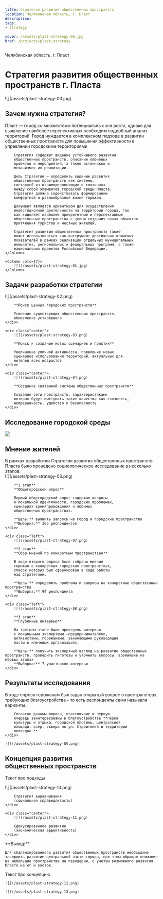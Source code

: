 ```yaml
---
title: Стратегия развития общественных пространств
location: Челябинская область, г. Пласт
description: 
tags:
- strategy
    
cover: /assets/plast-strategy-00.jpg
href: /projects/plast-strategy
---
```


Челябинская область, г. Пласт


# Стратегия развития общественных пространств г. Пласта

<Wide>
    ![](/assets/plast-strategy-00.jpg)
</Wide>


## Зачем нужна стратегия?

<Grid cols={12}>
    <Column cols={5}>
        Пласт — город со множеством потенциальных зон роста, однако для выявление наиболее перспективных необходим
        подробный анализ территорий. Город нуждается в комплексном
        подходе в развитии общественных пространств для повышения
        эффективности в управлении городскими территориями.

        Стратегия содержит видение устойчивого развития
        общественных пространств, описание ключевых
        проектов и мероприятий, а также источников и
        механизмов их реализации.

        Цель Стратегии — определить видение развития
        общественных пространств как системы,
        состоящей из взаимодополняющих и связанных
        между собой элементов городской среды Пласта.
        Стратегия должна содействовать формированию
        комфортной и разнообразной жизни горожан.

        Документ является ориентиром для осуществления
        инвестиционной деятельности на территории города, так
        как выделяет наиболее приоритетные и перспективные
        общественные пространства с целью создания новых объектов
        притяжения туристов и местных жителей.

        Стратегия развития общественных пространств также
        может использоваться как инструмент достижения ключевых
        показателей в рамках реализации отдельных муниципальных
        инициатив, региональных и федеральных программ, а также
        национальных проектов Российской Федерации.
    </Column>

    <Column cols={7}>
        ![](/assets/plast-strategy-01.jpg)
    </Column>
</Grid>

## Задачи разработки стратегии

<Grid cols={3}>
    <div class="center">
        ![](/assets/plast-strategy-02.png)

        **Поиск ценных городских пространств**

        Усиление существующих общественных пространств,
        обновление устаревшего
    </div>

    <div class="center">
        ![](/assets/plast-strategy-03.png)

        **Поиск и создание новых сценариев и практик**

        Увеличение уличной активности, появление новых
        сценариев использования территорий, актуальных для
        жителей всех возрастов
    </div>

    <div class="center">
        ![](/assets/plast-strategy-04.png)

        **Создание связанной системы общественных пространств**

        Создание сети пространств, характеристиками
        которых будут выступать такие качества как связность,
        непрерывность, удобство и безопасность
    </div>
</Grid>


## Исследование городской среды

![](/assets/plast-strategy-05.gif)


## Мнение жителей

<Grid cols={3}>
    <div class="left">
        В рамках разработки Стратегии развития общественных пространств Пласта было проведено социологическое исследование в несколько этапов.
    </div>
</Grid>

<Grid cols={3}>
    <div class="left">
        ![](/assets/plast-strategy-06.png)

        **1 этап**  
        **Общегородской опрос**

        Первый общегородской опрос содержал вопросы
        о локальной идентичности, городских проблемах,
        сценариях времяпровождения и любимых
        общественных пространствах.

        **Цель:** выявить запросы на город и городские пространства  
        **Выборка:** 365 респондентов
    </div>

    <div class="left">
        ![](/assets/plast-strategy-07.png)

        **2 этап**  
        **Сбор мнений по конкретным пространствам**

        В ходе второго опроса были собраны мнения
        горожан о конкретных городских пространствах,
        список которых был сформирован в ходе работы
        над Стратегией.

        **Цель:** определить проблемы и запросы на конкретные общественные пространства  
        **Выборка:** 94 респондента
    </div>

    <div class="left">
        ![](/assets/plast-strategy-08.png)

        **3 этап**  
        **Глубинные интервью**

        На третьем этапе были проведены интервью
        с локальными экспертами –предпринимателями,
        активистами, горожанами, занимающими руководящие
        посты в ключевых организациях.

        **Цель:** получить экспертный взгляд на развитие общественных пространств, проверить гипотезы и уточнить вопросы, возникшие на первых этапах  
        **Выборка:** 7 участников интервью
    </div>

</Grid>


## Результаты исследования

<Grid>
    <div>
        В ходе опроса горожанам был задан открытый
        вопрос о пространствах, требующих благоустройства
        – то есть респонденты сами называли варианты.

        Согласно данным опроса, пластовчане в первую
        очередь заинтересованы в благоустройстве **Парка
        культуры и отдыха, городской плотины, центральной
        площади, озер, сквера по ул. Строителей и территории
        колледжа.**
    </div>

    ![](/assets/plast-strategy-09.png)
</Grid>

## Концепция развития <br/> общественных пространств

Текст про подходы

<Grid>
    <div class="center">
        ![](/assets/plast-strategy-10.png)

        Стратегия выравнивания  
        (социальная справедливость)
    </div>

    <div class="center">
        ![](/assets/plast-strategy-11.png)

        Сфокусированное развитие  
        (экономическая эффективность)
    </div>
</Grid>

<Highlight color="rgb(19 56 142 / 20%)">
    **Вывод:**

    Для сбалансированного развития общественных пространств необходимо завершить развитие центральной части города, при этом обращая внимание на небольшие пространства на периферии, с учетом возможного развития Пласта на юг и восток.
</Highlight>

<Grid cols={3}>
    Текст про концепцию

    ![](/assets/plast-strategy-12.png)

    ![](/assets/plast-strategy-13.png)
</Grid>
